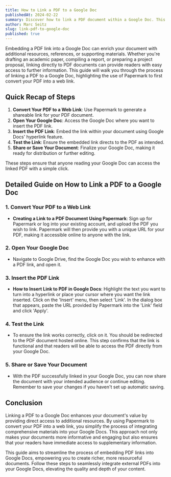 ```yaml
---
title: How to Link a PDF to a Google Doc
publishedAt: 2024-02-22
summary: Discover how to link a PDF document within a Google Doc. This guide provides a straightforward approach to enhance your documents with external PDF links, including steps to first convert your PDF into a web link using Papermark.
author: Marc Seitz
slug: link-pdf-to-google-doc
published: true
---
```


Embedding a PDF link into a Google Doc can enrich your document with additional resources, references, or supporting materials. Whether you're drafting an academic paper, compiling a report, or preparing a project proposal, linking directly to PDF documents can provide readers with easy access to further information. This guide will walk you through the process of linking a PDF to a Google Doc, highlighting the use of Papermark to first convert your PDF into a web link.

## Quick Recap of Steps

1. **Convert Your PDF to a Web Link**: Use Papermark to generate a shareable link for your PDF document.
2. **Open Your Google Doc**: Access the Google Doc where you want to insert the PDF link.
3. **Insert the PDF Link**: Embed the link within your document using Google Docs' hyperlink feature.
4. **Test the Link**: Ensure the embedded link directs to the PDF as intended.
5. **Share or Save Your Document**: Finalize your Google Doc, making it ready for distribution or further editing.

These steps ensure that anyone reading your Google Doc can access the linked PDF with a simple click.

## Detailed Guide on How to Link a PDF to a Google Doc

### 1. Convert Your PDF to a Web Link

- **Creating a Link to a PDF Document Using Papermark**: Sign up for Papermark or log into your existing account, and upload the PDF you wish to link. Papermark will then provide you with a unique URL for your PDF, making it accessible online to anyone with the link.

### 2. Open Your Google Doc

- Navigate to Google Drive, find the Google Doc you wish to enhance with a PDF link, and open it.

### 3. Insert the PDF Link

- **How to Insert Link to PDF in Google Docs**: Highlight the text you want to turn into a hyperlink or place your cursor where you want the link inserted. Click on the 'Insert' menu, then select 'Link'. In the dialog box that appears, paste the URL provided by Papermark into the 'Link' field and click 'Apply'.

### 4. Test the Link

- To ensure the link works correctly, click on it. You should be redirected to the PDF document hosted online. This step confirms that the link is functional and that readers will be able to access the PDF directly from your Google Doc.

### 5. Share or Save Your Document

- With the PDF successfully linked in your Google Doc, you can now share the document with your intended audience or continue editing. Remember to save your changes if you haven't set up automatic saving.

## Conclusion

Linking a PDF to a Google Doc enhances your document's value by providing direct access to additional resources. By using Papermark to convert your PDF into a web link, you simplify the process of integrating comprehensive materials into your Google Docs. This approach not only makes your documents more informative and engaging but also ensures that your readers have immediate access to supplementary information.

This guide aims to streamline the process of embedding PDF links into Google Docs, empowering you to create richer, more resourceful documents. Follow these steps to seamlessly integrate external PDFs into your Google Docs, elevating the quality and depth of your content.

